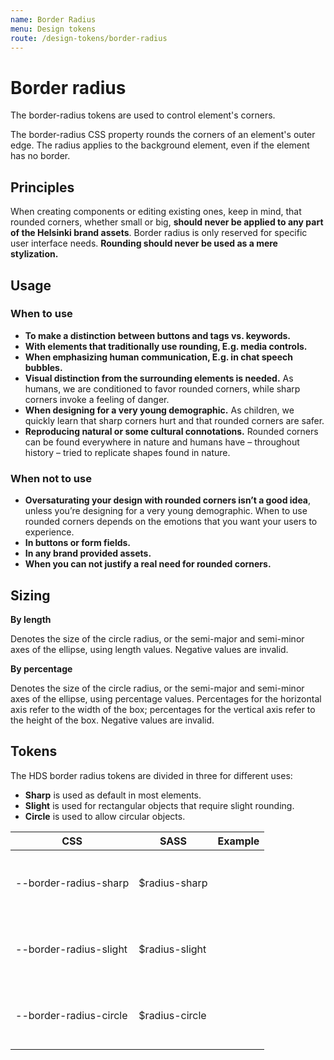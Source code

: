 ```yaml
---
name: Border Radius
menu: Design tokens
route: /design-tokens/border-radius
---
```




# Border radius

<LargeParagraph>The border-radius tokens are used to control element's corners.</LargeParagraph>

The border-radius CSS property rounds the corners of an element's outer edge. The radius applies to the background element, even if the element has no border.

## Principles

When creating components or editing existing ones, keep in mind, that rounded corners, whether small or big, **should never be applied to any part of the Helsinki brand assets**. 
Border radius is only reserved for specific user interface needs. **Rounding should never be used as a mere stylization.** 

## Usage

### When to use

- **To make a distinction between buttons and tags vs. keywords.**
- **With elements that traditionally use rounding, E.g. media controls.**
- **When emphasizing human communication, E.g. in chat speech bubbles.**
- **Visual distinction from the surrounding elements is needed.** As humans, we are conditioned to favor rounded corners, while sharp corners invoke a feeling of danger.
- **When designing for a very young demographic.** As children, we quickly learn that sharp corners hurt and that rounded corners are safer.
- **Reproducing natural or some cultural connotations.** Rounded corners can be found everywhere in nature and humans have – throughout history – tried to replicate shapes found in nature.


### When not to use

- **Oversaturating your design with rounded corners isn’t a good idea**, unless you’re designing for a very young demographic. When to use rounded corners depends on the emotions that you want your users to experience.
- **In buttons or form fields.** 
- **In any brand provided assets.** 
- **When you can not justify a real need for rounded corners.**

## Sizing

**By length**

Denotes the size of the circle radius, or the semi-major and semi-minor axes of the ellipse, using length values. Negative values are invalid.

**By percentage**

Denotes the size of the circle radius, or the semi-major and semi-minor axes of the ellipse, using percentage values. Percentages for the horizontal axis refer to the width of the box; percentages for the vertical axis refer to the height of the box. Negative values are invalid.

## Tokens
The HDS border radius tokens are divided in three for different uses:

- **Sharp** is used as default in most elements. 
- **Slight** is used for rectangular objects that require slight rounding.
- **Circle** is used to allow circular objects. 

CSS                    | SASS              | Example                                                                                                                                  | 
---------------------- | ----------------- | ---------------------------------------------------------------------------------------------------------------------------------------- |
--border-radius-sharp  | $radius-sharp     | <span style="margin: 20px 0; border-radius: 0px; background-color: var(--color-fog); display: block; height: 60px; width: 60px;"></span> |
--border-radius-slight | $radius-slight    | <span style="margin: 20px 0; border-radius: 8px; background-color: var(--color-fog); display: block; height: 60px; width: 60px;"></span> |
--border-radius-circle | $radius-circle    | <span style="margin: 20px 0; border-radius: 50%; background-color: var(--color-fog); display: block; height: 60px; width: 60px;"></span> |
